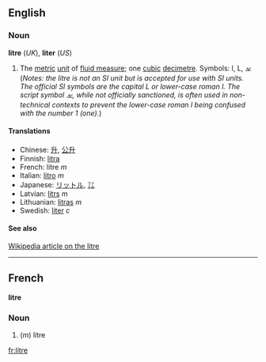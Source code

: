 ==English==
===Noun===
'''litre''' (''UK''), '''liter''' (''US'')

#The [[metric]] [[unit]] of [[fluid measure]]; one [[cubic]] [[decimetre]].  Symbols: l, L, &#2113; (''Notes: the litre is not an SI unit but is accepted for use with SI units.  The official SI symbols are the capital L or lower-case roman l.  The script symbol &#2113;, while not officially sanctioned, is often used in non-technical contexts to prevent the lower-case roman l being confused with the number 1 (one).'')

====Translations====
*Chinese: [[升]], [[公升]]
*Finnish: [[litra]]
*French: litre ''m''
*Italian: [[litro]] ''m''
*Japanese: [[リットル]], [[㍑]]
*Latvian: [[litrs]] ''m''
*Lithuanian: [[litras]] ''m''
*Swedish: [[liter]] ''c''

====See also====
[[:w:Litre|Wikipedia article on the litre]]

----

==French==
'''litre'''

===Noun===

#(''m'') litre

[[fr:litre]]